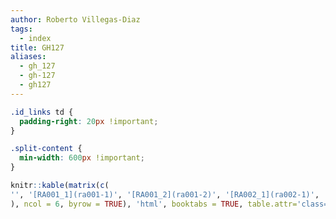 ```yaml
---
author: Roberto Villegas-Diaz
tags:
  - index
title: GH127
aliases:
  - gh_127
  - gh-127
  - gh127
---
```


```css
.id_links td {
  padding-right: 20px !important;
}

.split-content {
  min-width: 600px !important;
}
```

```r
knitr::kable(matrix(c(
'', '[RA001_1](ra001-1)', '[RA001_2](ra001-2)', '[RA002_1](ra002-1)', '[RA002_2](ra002-2)', '[RA002_3](ra002-3)', '[RA002_4](ra002-4)', '[RA002_5](ra002-5)', '[RA002_6](ra002-6)', '[RA002_7](ra002-7)', '[RA002_8](ra002-8)', '[RA003_1](ra003-1)', '[RA003_2](ra003-2)', '[RA004_1](ra004-1)', '[RA004_2](ra004-2)', '[RA004_3](ra004-3)', '[RA004_4](ra004-4)', '[RA004_5](ra004-5)', '[RA004_6](ra004-6)', '[RA004_7](ra004-7)', '[RA004_8](ra004-8)', '[RA004_9](ra004-9)', '[RA005_1](ra005-1)', '[RA005_2](ra005-2)', '[RA005_3](ra005-3)', '[RA005_4](ra005-4)', '[RA005_5](ra005-5)', '[RA006_1](ra006-1)', '[RA006_2](ra006-2)', '[RA006_3](ra006-3)', '[RA006_4](ra006-4)', '[RA006_5](ra006-5)', '[RA006_6](ra006-6)', '[RA007_1](ra007-1)', '[RA007_2](ra007-2)', '[RA007_3](ra007-3)', '[RA007_4](ra007-4)', '[RA007_5](ra007-5)', '[RA007_6](ra007-6)', '[RA008_1](ra008-1)', '[RA008_2](ra008-2)', '[RA008_3](ra008-3)', '[RA008_4](ra008-4)', '[RA008_5](ra008-5)', '[RA008_6](ra008-6)', '[RA046_1](ra046-1)', '[RA046_2](ra046-2)', '[RA046_3](ra046-3)', '[RA046_4](ra046-4)', '[RA046_5](ra046-5)', '[RA046_6](ra046-6)', '[RA066_1](ra066-1)', '[RA066_2](ra066-2)', '[RA066_3](ra066-3)', '[RA066_4](ra066-4)', '[RA066_5](ra066-5)', '[RA066_6](ra066-6)', '[RA066_7](ra066-7)', '[RA078_1](ra078-1)', '[RA078_2](ra078-2)', '[RA078_3](ra078-3)', '[RA078_4](ra078-4)', '[RA108_1](ra108-1)', '[RA108_2](ra108-2)', '[RA108_3](ra108-3)', '[RA108_4](ra108-4)', '[RA108_5](ra108-5)', '[RA108_6](ra108-6)', '[RA162_1](ra162-1)', '', '', ''
), ncol = 6, byrow = TRUE), 'html', booktabs = TRUE, table.attr='class="id_links"')
```
